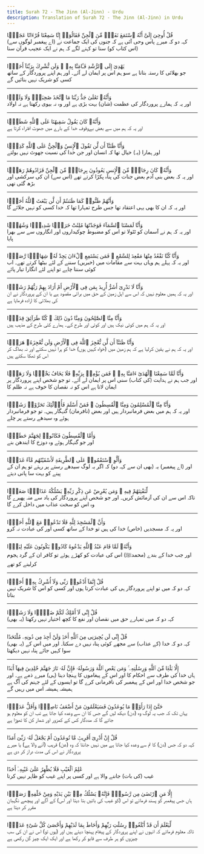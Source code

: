 ```yaml
---
title: Surah 72 - The Jinn (Al-Jinn) - Urdu
description: Translation of Surah 72 - The Jinn (Al-Jinn) in Urdu
---
```





<Aside type="quran" title="1">
قُلْ أُوحِىَ إِلَىَّ أَنَّهُ ٱسْتَمَعَ نَفَرٌۭ مِّنَ ٱلْجِنِّ فَقَالُوٓا۟ إِنَّا سَمِعْنَا قُرْءَانًا عَجَبًۭا
</Aside>

<Aside type="reference" title="1">
(اے پیغمبر لوگوں سے) کہہ دو کہ میرے پاس وحی آئی ہے کہ جنوں کی ایک جماعت نے (اس کتاب کو) سنا تو کہنے لگے کہ ہم نے ایک عجیب قرآن سنا
</Aside>

---

<Aside type="quran" title="2">
يَهْدِىٓ إِلَى ٱلرُّشْدِ فَـَٔامَنَّا بِهِۦ ۖ وَلَن نُّشْرِكَ بِرَبِّنَآ أَحَدًۭا
</Aside>

<Aside type="reference" title="2">
جو بھلائی کا رستہ بتاتا ہے سو ہم اس پر ایمان لے آئے۔ اور ہم اپنے پروردگار کے ساتھ کسی کو شریک نہیں بنائیں گے
</Aside>

---

<Aside type="quran" title="3">
وَأَنَّهُۥ تَعَٰلَىٰ جَدُّ رَبِّنَا مَا ٱتَّخَذَ صَٰحِبَةًۭ وَلَا وَلَدًۭا
</Aside>

<Aside type="reference" title="3">
اور یہ کہ ہمارے پروردگار کی عظمت (شان) بہت بڑی ہے اور وہ نہ بیوی رکھتا ہے نہ اولاد
</Aside>

---

<Aside type="quran" title="4">
وَأَنَّهُۥ كَانَ يَقُولُ سَفِيهُنَا عَلَى ٱللَّهِ شَطَطًۭا
</Aside>

<Aside type="reference" title="4">
اور یہ کہ ہم میں سے بعض بےوقوف خدا کے بارے میں جھوٹ افتراء کرتا ہے
</Aside>

---

<Aside type="quran" title="5">
وَأَنَّا ظَنَنَّآ أَن لَّن تَقُولَ ٱلْإِنسُ وَٱلْجِنُّ عَلَى ٱللَّهِ كَذِبًۭا
</Aside>

<Aside type="reference" title="5">
اور ہمارا (یہ) خیال تھا کہ انسان اور جن خدا کی نسبت جھوٹ نہیں بولتے
</Aside>

---

<Aside type="quran" title="6">
وَأَنَّهُۥ كَانَ رِجَالٌۭ مِّنَ ٱلْإِنسِ يَعُوذُونَ بِرِجَالٍۢ مِّنَ ٱلْجِنِّ فَزَادُوهُمْ رَهَقًۭا
</Aside>

<Aside type="reference" title="6">
اور یہ کہ بعض بنی آدم بعض جنات کی پناہ پکڑا کرتے تھے (اس سے) ان کی سرکشی اور بڑھ گئی تھی
</Aside>

---

<Aside type="quran" title="7">
وَأَنَّهُمْ ظَنُّوا۟ كَمَا ظَنَنتُمْ أَن لَّن يَبْعَثَ ٱللَّهُ أَحَدًۭا
</Aside>

<Aside type="reference" title="7">
اور یہ کہ ان کا بھی یہی اعتقاد تھا جس طرح تمہارا تھا کہ خدا کسی کو نہیں جلائے گا
</Aside>

---

<Aside type="quran" title="8">
وَأَنَّا لَمَسْنَا ٱلسَّمَآءَ فَوَجَدْنَٰهَا مُلِئَتْ حَرَسًۭا شَدِيدًۭا وَشُهُبًۭا
</Aside>

<Aside type="reference" title="8">
اور یہ کہ ہم نے آسمان کو ٹٹولا تو اس کو مضبوط چوکیداروں اور انگاروں سے سے بھرا پایا
</Aside>

---

<Aside type="quran" title="9">
وَأَنَّا كُنَّا نَقْعُدُ مِنْهَا مَقَٰعِدَ لِلسَّمْعِ ۖ فَمَن يَسْتَمِعِ ٱلْءَانَ يَجِدْ لَهُۥ شِهَابًۭا رَّصَدًۭا
</Aside>

<Aside type="reference" title="9">
اور یہ کہ پہلے ہم وہاں بہت سے مقامات میں (خبریں) سننے کے لئے بیٹھا کرتے تھے۔ اب کوئی سننا چاہے تو اپنے لئے انگارا تیار پائے
</Aside>

---

<Aside type="quran" title="10">
وَأَنَّا لَا نَدْرِىٓ أَشَرٌّ أُرِيدَ بِمَن فِى ٱلْأَرْضِ أَمْ أَرَادَ بِهِمْ رَبُّهُمْ رَشَدًۭا
</Aside>

<Aside type="reference" title="10">
اور یہ کہ ہمیں معلوم نہیں کہ اس سے اہل زمین کے حق میں برائی مقصود ہے یا ان کے پروردگار نے ان کی بھلائی کا ارادہ فرمایا ہے
</Aside>

---

<Aside type="quran" title="11">
وَأَنَّا مِنَّا ٱلصَّٰلِحُونَ وَمِنَّا دُونَ ذَٰلِكَ ۖ كُنَّا طَرَآئِقَ قِدَدًۭا
</Aside>

<Aside type="reference" title="11">
اور یہ کہ ہم میں کوئی نیک ہیں اور کوئی اور طرح کے۔ ہمارے کئی طرح کے مذہب ہیں
</Aside>

---

<Aside type="quran" title="12">
وَأَنَّا ظَنَنَّآ أَن لَّن نُّعْجِزَ ٱللَّهَ فِى ٱلْأَرْضِ وَلَن نُّعْجِزَهُۥ هَرَبًۭا
</Aside>

<Aside type="reference" title="12">
اور یہ کہ ہم نے یقین کرلیا ہے کہ ہم زمین میں (خواہ کہیں ہوں) خدا کو ہرا نہیں سکتے اور نہ بھاگ کر اس کو تھکا سکتے ہیں
</Aside>

---

<Aside type="quran" title="13">
وَأَنَّا لَمَّا سَمِعْنَا ٱلْهُدَىٰٓ ءَامَنَّا بِهِۦ ۖ فَمَن يُؤْمِنۢ بِرَبِّهِۦ فَلَا يَخَافُ بَخْسًۭا وَلَا رَهَقًۭا
</Aside>

<Aside type="reference" title="13">
اور جب ہم نے ہدایت (کی کتاب) سنی اس پر ایمان لے آئے۔ تو جو شخص اپنے پروردگار پر ایمان لاتا ہے اس کو نہ نقصان کا خوف ہے نہ ظلم کا
</Aside>

---

<Aside type="quran" title="14">
وَأَنَّا مِنَّا ٱلْمُسْلِمُونَ وَمِنَّا ٱلْقَٰسِطُونَ ۖ فَمَنْ أَسْلَمَ فَأُو۟لَٰٓئِكَ تَحَرَّوْا۟ رَشَدًۭا
</Aside>

<Aside type="reference" title="14">
اور یہ کہ ہم میں بعض فرمانبردار ہیں اور بعض (نافرمان) گنہگار ہیں۔ تو جو فرمانبردار ہوئے وہ سیدھے رستے پر چلے
</Aside>

---

<Aside type="quran" title="15">
وَأَمَّا ٱلْقَٰسِطُونَ فَكَانُوا۟ لِجَهَنَّمَ حَطَبًۭا
</Aside>

<Aside type="reference" title="15">
اور جو گنہگار ہوئے وہ دوزخ کا ایندھن بنے
</Aside>

---

<Aside type="quran" title="16">
وَأَلَّوِ ٱسْتَقَٰمُوا۟ عَلَى ٱلطَّرِيقَةِ لَأَسْقَيْنَٰهُم مَّآءً غَدَقًۭا
</Aside>

<Aside type="reference" title="16">
اور (اے پیغمبر) یہ (بھی ان سے کہہ دو) کہ اگر یہ لوگ سیدھے رستے پر رہتے تو ہم ان کے پینے کو بہت سا پانی دیتے
</Aside>

---

<Aside type="quran" title="17">
لِّنَفْتِنَهُمْ فِيهِ ۚ وَمَن يُعْرِضْ عَن ذِكْرِ رَبِّهِۦ يَسْلُكْهُ عَذَابًۭا صَعَدًۭا
</Aside>

<Aside type="reference" title="17">
تاکہ اس سے ان کی آزمائش کریں۔ اور جو شخص اپنے پروردگار کی یاد سے منہ پھیرے گا وہ اس کو سخت عذاب میں داخل کرے گا
</Aside>

---

<Aside type="quran" title="18">
وَأَنَّ ٱلْمَسَٰجِدَ لِلَّهِ فَلَا تَدْعُوا۟ مَعَ ٱللَّهِ أَحَدًۭا
</Aside>

<Aside type="reference" title="18">
اور یہ کہ مسجدیں (خاص) خدا کی ہیں تو خدا کے ساتھ کسی اور کی عبادت نہ کرو
</Aside>

---

<Aside type="quran" title="19">
وَأَنَّهُۥ لَمَّا قَامَ عَبْدُ ٱللَّهِ يَدْعُوهُ كَادُوا۟ يَكُونُونَ عَلَيْهِ لِبَدًۭا
</Aside>

<Aside type="reference" title="19">
اور جب خدا کے بندے (محمدﷺ) اس کی عبادت کو کھڑے ہوئے تو کافر ان کے گرد ہجوم کرلینے کو تھے
</Aside>

---

<Aside type="quran" title="20">
قُلْ إِنَّمَآ أَدْعُوا۟ رَبِّى وَلَآ أُشْرِكُ بِهِۦٓ أَحَدًۭا
</Aside>

<Aside type="reference" title="20">
کہہ دو کہ میں تو اپنے پروردگار ہی کی عبادت کرتا ہوں اور کسی کو اس کا شریک نہیں بناتا
</Aside>

---

<Aside type="quran" title="21">
قُلْ إِنِّى لَآ أَمْلِكُ لَكُمْ ضَرًّۭا وَلَا رَشَدًۭا
</Aside>

<Aside type="reference" title="21">
(یہ بھی) کہہ دو کہ میں تمہارے حق میں نقصان اور نفع کا کچھ اختیار نہیں رکھتا
</Aside>

---

<Aside type="quran" title="22">
قُلْ إِنِّى لَن يُجِيرَنِى مِنَ ٱللَّهِ أَحَدٌۭ وَلَنْ أَجِدَ مِن دُونِهِۦ مُلْتَحَدًا
</Aside>

<Aside type="reference" title="22">
(یہ بھی) کہہ دو کہ خدا (کے عذاب) سے مجھے کوئی پناہ نہیں دے سکتا۔ اور میں اس کے سوا کہیں جائے پناہ نہیں دیکھتا
</Aside>

---

<Aside type="quran" title="23">
إِلَّا بَلَٰغًۭا مِّنَ ٱللَّهِ وَرِسَٰلَٰتِهِۦ ۚ وَمَن يَعْصِ ٱللَّهَ وَرَسُولَهُۥ فَإِنَّ لَهُۥ نَارَ جَهَنَّمَ خَٰلِدِينَ فِيهَآ أَبَدًا
</Aside>

<Aside type="reference" title="23">
ہاں خدا کی طرف سے احکام کا اور اس کے پیغاموں کا پہنچا دینا (ہی) میرے ذمے ہے۔ اور جو شخص خدا اور اس کے پیغمبر کی نافرمانی کرے گا تو ایسوں کے لئے جہنم کی آگ ہے ہمیشہ ہمیشہ اس میں رہیں گے
</Aside>

---

<Aside type="quran" title="24">
حَتَّىٰٓ إِذَا رَأَوْا۟ مَا يُوعَدُونَ فَسَيَعْلَمُونَ مَنْ أَضْعَفُ نَاصِرًۭا وَأَقَلُّ عَدَدًۭا
</Aside>

<Aside type="reference" title="24">
یہاں تک کہ جب یہ لوگ وہ (دن) دیکھ لیں گے جس کا ان سے وعدہ کیا جاتا ہے تب ان کو معلوم ہو جائے گا کہ مددگار کس کے کمزور اور شمار کن کا تھوڑا ہے
</Aside>

---

<Aside type="quran" title="25">
قُلْ إِنْ أَدْرِىٓ أَقَرِيبٌۭ مَّا تُوعَدُونَ أَمْ يَجْعَلُ لَهُۥ رَبِّىٓ أَمَدًا
</Aside>

<Aside type="reference" title="25">
کہہ دو کہ جس (دن) کا تم سے وعدہ کیا جاتا ہے میں نہیں جانتا کہ وہ (عن) قریب (آنے والا ہے) یا میرے پروردگار نے اس کی مدت دراز کر دی ہے
</Aside>

---

<Aside type="quran" title="26">
عَٰلِمُ ٱلْغَيْبِ فَلَا يُظْهِرُ عَلَىٰ غَيْبِهِۦٓ أَحَدًا
</Aside>

<Aside type="reference" title="26">
غیب (کی بات) جاننے والا ہے اور کسی پر اپنے غیب کو ظاہر نہیں کرتا
</Aside>

---

<Aside type="quran" title="27">
إِلَّا مَنِ ٱرْتَضَىٰ مِن رَّسُولٍۢ فَإِنَّهُۥ يَسْلُكُ مِنۢ بَيْنِ يَدَيْهِ وَمِنْ خَلْفِهِۦ رَصَدًۭا
</Aside>

<Aside type="reference" title="27">
ہاں جس پیغمبر کو پسند فرمائے تو اس (کو غیب کی باتیں بتا دیتا اور اس) کے آگے اور پیچھے نگہبان مقرر کر دیتا ہے
</Aside>

---

<Aside type="quran" title="28">
لِّيَعْلَمَ أَن قَدْ أَبْلَغُوا۟ رِسَٰلَٰتِ رَبِّهِمْ وَأَحَاطَ بِمَا لَدَيْهِمْ وَأَحْصَىٰ كُلَّ شَىْءٍ عَدَدًۢا
</Aside>

<Aside type="reference" title="28">
تاکہ معلوم فرمائے کہ انہوں نے اپنے پروردگار کے پیغام پہنچا دیئے ہیں اور (یوں تو) اس نے ان کی سب چیزوں کو ہر طرف سے قابو کر رکھا ہے اور ایک ایک چیز گن رکھی ہے
</Aside>

---

